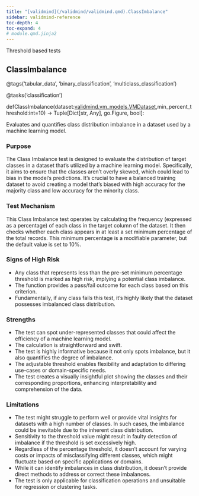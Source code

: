 ```yaml
---
title: "[validmind](/validmind/validmind.qmd).ClassImbalance"
sidebar: validmind-reference
toc-depth: 4
toc-expand: 4
# module.qmd.jinja2
---
```


<!-- docstring.jinja2 -->

Threshold based tests

<!-- function.qmd.jinja2 -->

## ClassImbalance<span class="suffix"></span>

<!-- signatures.jinja2 -->

::: {.signature}

<span class="decorators"><span class="decorator">@<span class="n">tags(<span class="s">'tabular_data'</span>, <span class="s">'binary_classification'</span>, <span class="s">'multiclass_classification'</span>)</span></span>

<span class="decorator">@<span class="n">tasks(<span class="s">'classification'</span>)</span></span> </span>

<span class="kw">def</span><span class="name">ClassImbalance</span>(<span class="params"><span class="n">dataset</span><span class="p">:</span><a href="/validmind/validmind/vm_models.qmd#vmdataset">validmind.vm_models.VMDataset</a><span class="muted">,</span></span><span class="params"><span class="n">min_percent_threshold</span><span class="p">:</span><span class="nb">int</span><span class="o">=</span><span class="kc">10</span></span>)<span class="p"> → </span><span class="return-annotation"><span class="n">Tuple</span><span class="p">\[</span><span class="n">Dict</span><span class="p">\[</span><span class="nb">str</span><span class="p">, </span><span class="n">Any</span><span class="p">\]</span><span class="p">, </span><span class="n">go</span>.<span class="n">Figure</span><span class="p">, </span><span class="nb">bool</span><span class="p">\]</span></span>:

:::

<!-- docstring.jinja2 -->

Evaluates and quantifies class distribution imbalance in a dataset used by a machine learning model.

### Purpose

The Class Imbalance test is designed to evaluate the distribution of target classes in a dataset that's utilized by a machine learning model. Specifically, it aims to ensure that the classes aren't overly skewed, which could lead to bias in the model's predictions. It's crucial to have a balanced training dataset to avoid creating a model that's biased with high accuracy for the majority class and low accuracy for the minority class.

### Test Mechanism

This Class Imbalance test operates by calculating the frequency (expressed as a percentage) of each class in the target column of the dataset. It then checks whether each class appears in at least a set minimum percentage of the total records. This minimum percentage is a modifiable parameter, but the default value is set to 10%.

### Signs of High Risk

- Any class that represents less than the pre-set minimum percentage threshold is marked as high risk, implying a potential class imbalance.
- The function provides a pass/fail outcome for each class based on this criterion.
- Fundamentally, if any class fails this test, it's highly likely that the dataset possesses imbalanced class distribution.

### Strengths

- The test can spot under-represented classes that could affect the efficiency of a machine learning model.
- The calculation is straightforward and swift.
- The test is highly informative because it not only spots imbalance, but it also quantifies the degree of imbalance.
- The adjustable threshold enables flexibility and adaptation to differing use-cases or domain-specific needs.
- The test creates a visually insightful plot showing the classes and their corresponding proportions, enhancing interpretability and comprehension of the data.

### Limitations

- The test might struggle to perform well or provide vital insights for datasets with a high number of classes. In such cases, the imbalance could be inevitable due to the inherent class distribution.
- Sensitivity to the threshold value might result in faulty detection of imbalance if the threshold is set excessively high.
- Regardless of the percentage threshold, it doesn't account for varying costs or impacts of misclassifying different classes, which might fluctuate based on specific applications or domains.
- While it can identify imbalances in class distribution, it doesn't provide direct methods to address or correct these imbalances.
- The test is only applicable for classification operations and unsuitable for regression or clustering tasks.
